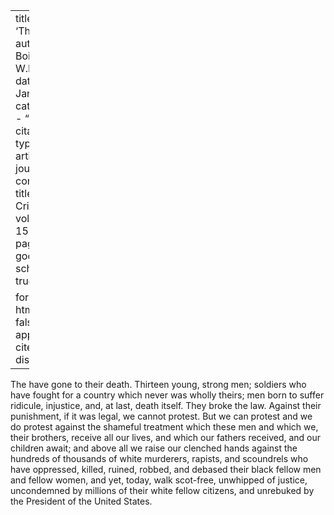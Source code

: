
---
title: 'Thirteen'
author: Du Bois, W.E.B.
date: Jan. 1918
categories: 
  - ""
citation: 
  type: article-journal
  container-title: The Crisis
  volume: 15
  issue: 3
  page: 114
google-scholar: true

format:
  html:
    toc: false
    appendix-cite-as: display
---




The have gone to their death. Thirteen young, strong men; soldiers who have fought for a country which never was wholly theirs; men born to suffer ridicule, injustice, and, at last, death itself. They broke the law. Against their punishment, if it was legal, we cannot protest. But we can protest and we do protest against the shame­ful treatment which these men and which we, their brothers, receive all our lives, and which our fathers received, and our children await; and above all we raise our clenched hands against the hundreds of thousands of white murderers, rapists, and scoundrels who have oppressed, killed, ruined, robbed, and debased their black fellow men and fellow women, and yet, today, walk scot-free, unwhipped of justice, uncondemned by millions of their white fellow citizens, and unrebuked by the President of the United States.

